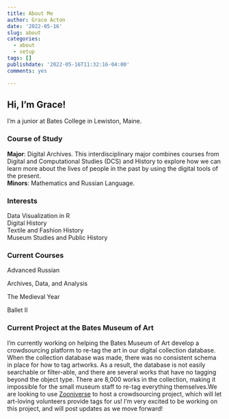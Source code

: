 ```yaml
---
title: About Me
author: Grace Acton
date: '2022-05-16'
slug: about
categories:
  - about
  - setup
tags: []
publishdate: '2022-05-16T11:32:16-04:00'
comments: yes

---
```

## Hi, I'm Grace!  
I'm a junior at Bates College in Lewiston, Maine.   
      
### Course of Study  
**Major**: Digital Archives. This interdisciplinary major combines courses
      from Digital and Computational Studies (DCS) and History to explore how we
      can learn more about the lives of people in the past by using the digital 
      tools of the present.  
**Minors**: Mathematics and Russian Language.  
      
### Interests

Data Visualization in R  
Digital History  
Textile and Fashion History  
Museum Studies and Public History  

### Current Courses

Advanced Russian

Archives, Data, and Analysis

The Medieval Year

Ballet II

### Current Project at the Bates Museum of Art

I'm currently working on helping the Bates Museum of Art develop a crowdsourcing platform to re-tag the art in our digital collection database. When the collection database was made, there was no consistent schema in place for how to tag artworks. As a result, the database is not easily searchable or filter-able, and there are several works that have no tagging beyond the object type. There are 8,000 works in the collection, making it impossible for the small museum staff to re-tag everything themselves.We are looking to use [Zooniverse](https://www.zooniverse.org/projects) to host a crowdsourcing project, which will let art-loving volunteers provide tags for us! I'm very excited to be working on this project, and will post updates as we move forward!